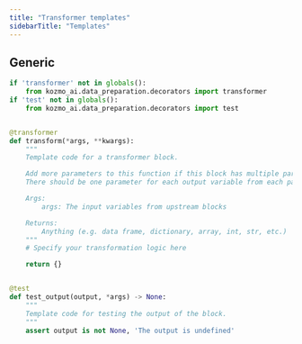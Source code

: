 ```yaml
---
title: "Transformer templates"
sidebarTitle: "Templates"
---
```


## Generic

```python
if 'transformer' not in globals():
    from kozmo_ai.data_preparation.decorators import transformer
if 'test' not in globals():
    from kozmo_ai.data_preparation.decorators import test


@transformer
def transform(*args, **kwargs):
    """
    Template code for a transformer block.

    Add more parameters to this function if this block has multiple parent blocks.
    There should be one parameter for each output variable from each parent block.

    Args:
        args: The input variables from upstream blocks

    Returns:
        Anything (e.g. data frame, dictionary, array, int, str, etc.)
    """
    # Specify your transformation logic here

    return {}


@test
def test_output(output, *args) -> None:
    """
    Template code for testing the output of the block.
    """
    assert output is not None, 'The output is undefined'
```
